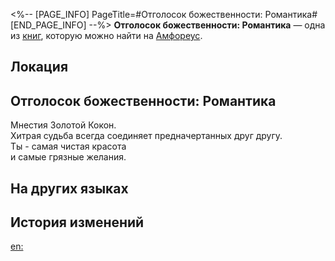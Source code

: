 <%-- [PAGE_INFO]
PageTitle=#Отголосок божественности: Романтика#
[END_PAGE_INFO] --%>
{{Дополнить}}
{{Книга Инфобокс
|id           = 508
|Название     = 
|Изображение  = Предмет Книга Амфореус 3.png
|Мир          = Амфореус
|Томов        = 1
|Автор        = <!--нужно добавить-->
|Описание     = Воспоминания о чудесах титана. Лишь те, кому было даровано благословение, способны услышать священное эхо... Слушайте! Нимфы, сплетая золотые нити, обмениваются любовными стихами.
|Том1         = {{tx}}
|Источник1    = {{tx|Отсутствует источник}}
|Персонажи    = 
|Фракции      = 
}}
'''Отголосок божественности: Романтика''' — одна из [[Книги|книг]], которую можно найти на [[Амфореус]].

==Локация==
{{Отметка карты|<!--название карты-->|<!--id отметки-->}}

==Отголосок божественности: Романтика==
Мнестия Золотой Кокон.<br />
Хитрая судьба всегда соединяет предначертанных друг другу.<br />
Ты - самая чистая красота<br />
и самые грязные желания.

==На других языках==
{{На других языках
|en   = Divine Echo: Romance
|zhs  = 神性的回响：浪漫
|zht  = 神性的迴響：浪漫
|ja   = 神性の反響：浪漫
|ko   = 신성의 메아리: 낭만
|es   = Eco divino: el Romance
|fr   = Écho divin&nbsp;: Romance
|ru   = Отголосок божественности: Романтика
|th   = แว่วเสียงศักดิ์สิทธิ์: จินตนิยม
|vi   = Tiếng Vọng Thần Tính: Lãng Mạn
|de   = Göttliches Echo: Romantik
|id   = Gema Ilahi: Romansa
|pt   = Eco Divino: Romance
}}

==История изменений==
{{История изменений|3.5}}

[[en:]]